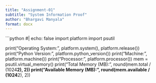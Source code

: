 ```yaml
---
title: "Assignment-01"
subtitle: "System Information Proof"
author: "Bhargavi Manyala"
format: docx
---
```


```python
#| echo: false
import platform
import psutil

print("Operating System:", platform.system(), platform.release())
print("Python Version:", platform.python_version())
print("Machine:", platform.machine())
print("Processor:", platform.processor())
mem = psutil.virtual_memory()
print("Total Memory (MB):", round(mem.total / (1024**2), 2))
print("Available Memory (MB):", round(mem.available / (1024**2), 2))
